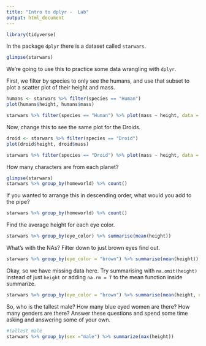 ```yaml
---
title: "Intro to dplyr -  Lab"
output: html_document
---
```

```r
library(tidyverse)
```

In the package `dplyr` there is a dataset called `starwars`. 

```r
glimpse(starwars)
```


We're going to use this to practice some data wrangling with `dplyr`. 

First, we filter by species to only see the humans, and use that subset to plot a scatter plot of their height and mass.  

```r
humans <- starwars %>% filter(species == "Human")
plot(humans$height, humans$mass)

starwars %>% filter(species == "Human") %>% plot(mass ~ height, data = .)

```

Now, change this to see the same plot for the Droids. 

```r
droid <- starwars %>% filter(species == "Droid")
plot(droid$height, droid$mass)

starwars %>% filter(species == "Droid") %>% plot(mass ~ height, data = .)

```


How many characters are from each planet?

```r
glimpse(starwars)
starwars %>% group_by(homeworld) %>% count()


```

If you wanted to arrange this in descending order, what would you add to the pipe? 

```r
starwars %>% group_by(homeworld) %>% count()
```

Find the average height for each eye color.

```r
starwars %>% group_by(eye_color) %>% summarise(mean(height))

```

What's with the NAs? Filter down to just brown eyes find out. 


```r
starwars %>% group_by(eye_color = "brown") %>% summarise(mean(height))
```

Okay, so we have missing data here. Try summarising with `na.omit(height)` instead of just `height` or adding `na.rm = T` to the mean function inside summarize. 


```r
starwars %>% group_by(eye_color = "brown") %>% summarise(mean(height, na.rm = T))

```

So, who is the tallest male? How many blue eyed women are there? How many genders are there? Answer these questions and spend some time asking and answering some of your own. 


```r
#tallest male
starwars %>% group_by(sex ="male") %>% summarize(max(height))
```


